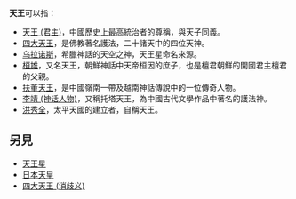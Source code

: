 '''天王'''可以指：
* [[天王_(君主)|天王 (君主)]]，中國歷史上最高統治者的尊稱，與天子同義。
* [[四大天王|四大天王]]，是佛教著名護法，二十諸天中的四位天神。
* [[乌拉诺斯|乌拉诺斯]]，希臘神話的天空之神，天王星命名來源。
* [[桓雄|桓雄]]，又名天王，朝鮮神話中天帝桓因的庶子，也是檀君朝鮮的開國君主檀君的父親。
* [[扶董天王|扶董天王]]，是中國嶺南一帶及越南神話傳說中的一位傳奇人物。
* [[李靖_(神话人物)|李靖 (神话人物)]]，又稱托塔天王，為中國古代文學作品中著名的護法神。
* [[洪秀全|洪秀全]]，太平天國的建立者，自稱天王。

== 另見 ==
* [[天王星|天王星]]
* [[日本天皇|日本天皇]]
* [[四大天王_(消歧义)|四大天王 (消歧义)]]

{{消歧义|cat=二字消歧義}}